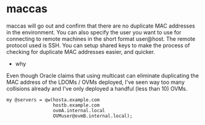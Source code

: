 = maccas =
maccas will go out and confirm that there are no duplicate MAC addresses in the
environment.  You can also specify the user you want to use for connecting to
remote machines in the short format user@host.  The remote protocol used is SSH.
You can setup shared keys to make the process of checking for duplicate MAC
addresses easier, and quicker.
* why
Even though Oracle claims that using multicast can eliminate duplicating the
MAC address of the LDOMs / OVMs deployed, I've seen way too many collisions
already and I've only deployed a handful (less than 10) OVMs.

<pre>
my @servers = qw(hosta.example.com
                 hostb.example.com
                 ovmA.internal.local
                 OVMuser@ovmB.internal.local);
</pre>
